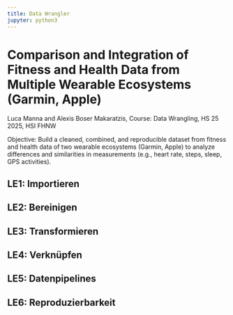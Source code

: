 ```yaml
---
title: Data Wrangler
jupyter: python3
---
```


# Comparison and Integration of Fitness and Health Data from Multiple Wearable Ecosystems (Garmin, Apple)

Luca Manna and Alexis Boser Makaratzis, Course: Data Wrangling, HS 25 2025, HSI FHNW

Objective:
Build a cleaned, combined, and reproducible dataset from fitness and health data of two wearable ecosystems (Garmin, Apple) to analyze differences and similarities in measurements (e.g., heart rate, steps, sleep, GPS activities).


## LE1: Importieren


## LE2: Bereinigen


## LE3: Transformieren


## LE4: Verknüpfen


## LE5: Datenpipelines


## LE6: Reproduzierbarkeit


